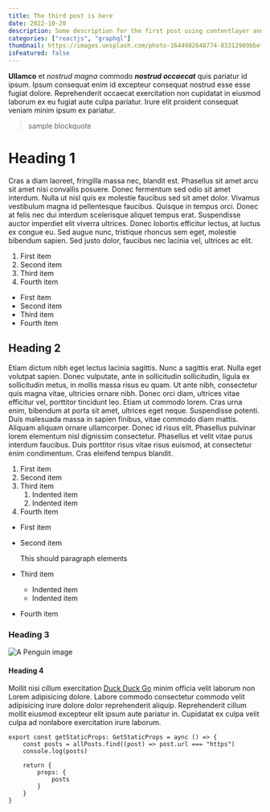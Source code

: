 ```yaml
---
title: The third post is here
date: 2022-10-20
description: Some description for the first post using contentlayer and mdx
categories: ["reactjs", "graphql"]
thumbnail: https://images.unsplash.com/photo-1644982648774-83312909bbef?crop=entropy&cs=tinysrgb&fit=max&fm=jpg&ixid=MnwxfDB8MXxyYW5kb218MHx8fHx8fHx8MTY0NTA5MTg3Mw&ixlib=rb-1.2.1&q=80&utm_campaign=api-credit&utm_medium=referral&utm_source=unsplash_source&w=1080
isFeatured: false
---
```


**Ullamco** et _nostrud magna_ commodo **_nostrud occaecat_** quis pariatur id ipsum. Ipsum consequat enim id excepteur consequat nostrud esse esse fugiat dolore. Reprehenderit occaecat exercitation non cupidatat in eiusmod laborum ex eu fugiat aute culpa pariatur. Irure elit proident consequat veniam minim ipsum ex pariatur.

> sample blockquote

# Heading 1

Cras a diam laoreet, fringilla massa nec, blandit est. Phasellus sit amet arcu sit amet nisi convallis posuere. Donec fermentum sed odio sit amet interdum. Nulla ut nisl quis ex molestie faucibus sed sit amet dolor. Vivamus vestibulum magna id pellentesque faucibus. Quisque in tempus orci. Donec at felis nec dui interdum scelerisque aliquet tempus erat. Suspendisse auctor imperdiet elit viverra ultrices. Donec lobortis efficitur lectus, at luctus ex congue eu. Sed augue nunc, tristique rhoncus sem eget, molestie bibendum sapien. Sed justo dolor, faucibus nec lacinia vel, ultrices ac elit.

1. First item
2. Second item
3. Third item
4. Fourth item

- First item
- Second item
- Third item
- Fourth item

## Heading 2

Etiam dictum nibh eget lectus lacinia sagittis. Nunc a sagittis erat. Nulla eget volutpat sapien. Donec vulputate, ante in sollicitudin sollicitudin, ligula ex sollicitudin metus, in mollis massa risus eu quam. Ut ante nibh, consectetur quis magna vitae, ultricies ornare nibh. Donec orci diam, ultrices vitae efficitur vel, porttitor tincidunt leo. Etiam ut commodo lorem. Cras urna enim, bibendum at porta sit amet, ultrices eget neque. Suspendisse potenti. Duis malesuada massa in sapien finibus, vitae commodo diam mattis. Aliquam aliquam ornare ullamcorper. Donec id risus elit. Phasellus pulvinar lorem elementum nisl dignissim consectetur. Phasellus et velit vitae purus interdum faucibus. Duis porttitor risus vitae risus euismod, at consectetur enim condimentum. Cras eleifend tempus blandit.

1. First item
2. Second item
3. Third item
   1. Indented item
   2. Indented item
4. Fourth item

- First item
- Second item

  This should paragraph elements

- Third item
  - Indented item
  - Indented item
- Fourth item

### Heading 3

![A Penguin image](https://images.unsplash.com/photo-1551415923-a2297c7fda79?crop=entropy&cs=tinysrgb&fit=max&fm=jpg&ixid=MnwxfDB8MXxyYW5kb218MHx8fHx8fHx8MTY1NzY1MTk5OA&ixlib=rb-1.2.1&q=80&utm_campaign=api-credit&utm_medium=referral&utm_source=unsplash_source&w=1080)

#### Heading 4

Mollit nisi cillum exercitation [Duck Duck Go](https://duckduckgo.com) minim officia velit laborum non Lorem adipisicing dolore. Labore commodo consectetur commodo velit adipisicing irure dolore dolor reprehenderit aliquip. Reprehenderit cillum mollit eiusmod excepteur elit ipsum aute pariatur in. Cupidatat ex culpa velit culpa ad nonlabore exercitation irure laborum.

```tsx
export const getStaticProps: GetStaticProps = aync () => {
    const posts = allPosts.find((post) => post.url === "https")
    console.log(posts)

    return {
        props: {
            posts
        }
    }
}
```
